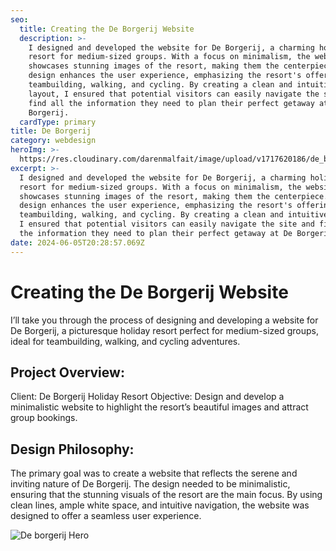 ```yaml
---
seo:
  title: Creating the De Borgerij Website
  description: >-
    I designed and developed the website for De Borgerij, a charming holiday
    resort for medium-sized groups. With a focus on minimalism, the website
    showcases stunning images of the resort, making them the centerpiece. The
    design enhances the user experience, emphasizing the resort's offerings for
    teambuilding, walking, and cycling. By creating a clean and intuitive
    layout, I ensured that potential visitors can easily navigate the site and
    find all the information they need to plan their perfect getaway at De
    Borgerij.
  cardType: primary
title: De Borgerij
category: webdesign
heroImg: >-
  https://res.cloudinary.com/darenmalfait/image/upload/v1717620186/de_borgerij-fotos_bgigp7.png
excerpt: >-
  I designed and developed the website for De Borgerij, a charming holiday
  resort for medium-sized groups. With a focus on minimalism, the website
  showcases stunning images of the resort, making them the centerpiece. The
  design enhances the user experience, emphasizing the resort's offerings for
  teambuilding, walking, and cycling. By creating a clean and intuitive layout,
  I ensured that potential visitors can easily navigate the site and find all
  the information they need to plan their perfect getaway at De Borgerij.
date: 2024-06-05T20:28:57.069Z
---
```


# Creating the De Borgerij Website

I’ll take you through the process of designing and developing a website for De Borgerij, a picturesque holiday resort perfect for medium-sized groups, ideal for teambuilding, walking, and cycling adventures.

## Project Overview:

Client: De Borgerij Holiday Resort
Objective: Design and develop a minimalistic website to highlight the resort’s beautiful images and attract group bookings.

## Design Philosophy:

The primary goal was to create a website that reflects the serene and inviting nature of De Borgerij. The design needed to be minimalistic, ensuring that the stunning visuals of the resort are the main focus. By using clean lines, ample white space, and intuitive navigation, the website was designed to offer a seamless user experience.

<image alt="De borgerij Hero" src="https://res.cloudinary.com/darenmalfait/image/upload/v1717620197/de_bogerij-hero_dw1cnl.png" compact={false} />
